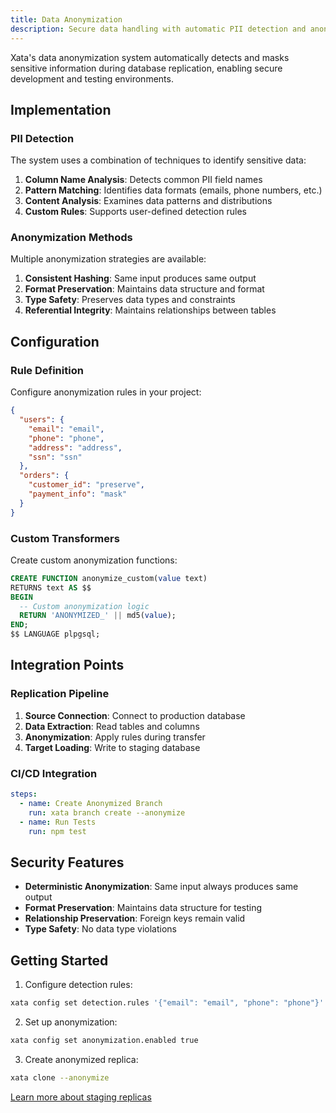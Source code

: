 ```yaml
---
title: Data Anonymization
description: Secure data handling with automatic PII detection and anonymization for development environments
---
```


Xata's data anonymization system automatically detects and masks sensitive information during database replication, enabling secure development and testing environments.

## Implementation

### PII Detection

The system uses a combination of techniques to identify sensitive data:

1. **Column Name Analysis**: Detects common PII field names
2. **Pattern Matching**: Identifies data formats (emails, phone numbers, etc.)
3. **Content Analysis**: Examines data patterns and distributions
4. **Custom Rules**: Supports user-defined detection rules

### Anonymization Methods

Multiple anonymization strategies are available:

1. **Consistent Hashing**: Same input produces same output
2. **Format Preservation**: Maintains data structure and format
3. **Type Safety**: Preserves data types and constraints
4. **Referential Integrity**: Maintains relationships between tables

## Configuration

### Rule Definition

Configure anonymization rules in your project:

```json
{
  "users": {
    "email": "email",
    "phone": "phone",
    "address": "address",
    "ssn": "ssn"
  },
  "orders": {
    "customer_id": "preserve",
    "payment_info": "mask"
  }
}
```

### Custom Transformers

Create custom anonymization functions:

```sql
CREATE FUNCTION anonymize_custom(value text) 
RETURNS text AS $$
BEGIN
  -- Custom anonymization logic
  RETURN 'ANONYMIZED_' || md5(value);
END;
$$ LANGUAGE plpgsql;
```

## Integration Points

### Replication Pipeline

1. **Source Connection**: Connect to production database
2. **Data Extraction**: Read tables and columns
3. **Anonymization**: Apply rules during transfer
4. **Target Loading**: Write to staging database

### CI/CD Integration

```yaml
steps:
  - name: Create Anonymized Branch
    run: xata branch create --anonymize
  - name: Run Tests
    run: npm test
```

## Security Features

- **Deterministic Anonymization**: Same input always produces same output
- **Format Preservation**: Maintains data structure for testing
- **Relationship Preservation**: Foreign keys remain valid
- **Type Safety**: No data type violations

## Getting Started

1. Configure detection rules:
```bash
xata config set detection.rules '{"email": "email", "phone": "phone"}'
```

2. Set up anonymization:
```bash
xata config set anonymization.enabled true
```

3. Create anonymized replica:
```bash
xata clone --anonymize
```

[Learn more about staging replicas](/core-concepts/staging) 